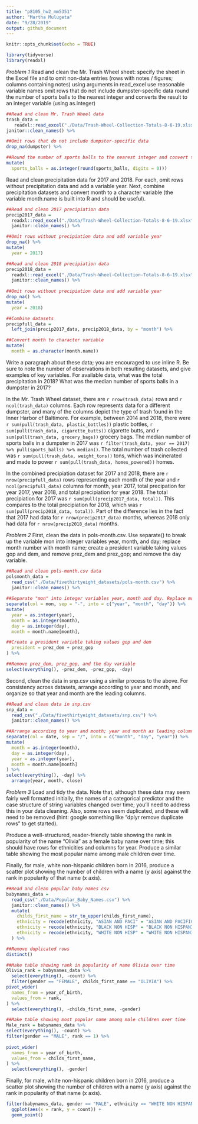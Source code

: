 ```yaml
---
title: "p8105_hw2_mm5351"
author: "Martha Mulugeta"
date: "9/28/2019"
output: github_document
---
```


```r
knitr::opts_chunk$set(echo = TRUE)

library(tidyverse)
library(readxl)
```

*Problem 1*
Read and clean the Mr. Trash Wheel sheet:
specify the sheet in the Excel file and to omit non-data entries (rows with notes / figures; columns containing notes) using arguments in read_excel
use reasonable variable names
omit rows that do not include dumpster-specific data
round the number of sports balls to the nearest integer and converts the result to an integer variable (using as.integer)
```r
##Read and clean Mr. Trash Wheel data
trash_data =
   readxl::read_excel("./Data/Trash-Wheel-Collection-Totals-8-6-19.xlsx", sheet = "Mr. Trash Wheel", range = "A2:N408") %>%    
janitor::clean_names() %>%    

##Omit rows that do not include dumpster-specific data
drop_na(dumpster) %>% 

##Round the number of sports balls to the nearest integer and convert to integer variable
mutate( 
  sports_balls = as.integer(round(sports_balls, digits = 0))) 
```

Read and clean precipitation data for 2017 and 2018. For each, omit rows without precipitation data and add a variable year. Next, combine precipitation datasets and convert month to a character variable (the variable month.name is built into R and should be useful).

```r
##Read and clean 2017 precipiation data
precip2017_data = 
  readxl::read_excel("./Data/Trash-Wheel-Collection-Totals-8-6-19.xlsx", sheet = "2017 Precipitation", range = "A2:B14") %>% 
  janitor::clean_names() %>% 

##Omit rows without precipiation data and add variable year
drop_na() %>% 
mutate(
  year = 2017)  

##Read and clean 2018 precipiation data
precip2018_data =
  readxl::read_excel("./Data/Trash-Wheel-Collection-Totals-8-6-19.xlsx", sheet = "2018 Precipitation", range = "A2:B14") %>% 
  janitor::clean_names() %>% 
  
##Omit rows without precipiation data and add variable year
drop_na() %>% 
mutate(
  year = 2018)  

##Combine datasets
precipfull_data = 
  left_join(precip2017_data, precip2018_data, by = "month") %>% 

##Convert month to character variable
mutate(
  month = as.character(month.name))
```

Write a paragraph about these data; you are encouraged to use inline R. Be sure to note the number of observations in both resulting datasets, and give examples of key variables. For available data, what was the total precipitation in 2018? What was the median number of sports balls in a dumpster in 2017?

In the Mr. Trash Wheel dataset, there are `r nrow(trash_data)` rows and `r ncol(trash_data)` columns. Each row represents data for a different dumpster, and many of the columns depict the type of trash found in the Inner Harbor of Baltimore. For example, between 2014 and 2018, there were `r sum(pull(trash_data, plastic_bottles))` plastic bottles, `r sum(pull(trash_data, cigarette_butts))` cigarette butts, and `r sum(pull(trash_data, grocery_bags))` grocery bags. The median number of sports balls in a dumpster in 2017 was `r filter(trash_data, year == 2017) %>% pull(sports_balls) %>% median()`. The total number of trash collected was `r sum(pull(trash_data, weight_tons))` tons, which was incinerated and made to power `r sum(pull(trash_data, homes_powered))` homes. 

In the combined precipiation dataset for 2017 and 2018, there are `r nrow(precipfull_data)` rows representing each month of the year and `r ncol(precipfull_data)` columns for month, year 2017, total precipation for year 2017, year 2018, and total precipiation for year 2018. The total precipiation for 2017 was `r sum(pull(precip2017_data, total))`. This compares to the total precipiation for 2018, which was `r sum(pull(precip2018_data, total))`. Part of the difference lies in the fact that 2017 had data for `r nrow(precip2017_data)` months, whereas 2018 only had data for `r nrow(precip2018_data)` months.

*Problem 2*
First, clean the data in pols-month.csv. Use separate() to break up the variable mon into integer variables year, month, and day; replace month number with month name; create a president variable taking values gop and dem, and remove prez_dem and prez_gop; and remove the day variable.

```r
##Read and clean pols-month.csv data
polsmonth_data = 
  read_csv("./Data/fivethirtyeight_datasets/pols-month.csv") %>% 
  janitor::clean_names() %>% 
  
##Separate "mon" into integer variables year, month and day. Replace month number with month name
separate(col = mon, sep = "-", into = c("year", "month", "day")) %>%  
mutate(
  year = as.integer(year),
  month = as.integer(month),
  day = as.integer(day),
  month = month.name[month],

##Create a president variable taking values gop and dem
  president = prez_dem + prez_gop
) %>% 

##Remove prez_dem, prez_gop, and the day variable
select(everything(), -prez_dem, -prez_gop, -day)
```

Second, clean the data in snp.csv using a similar process to the above. For consistency across datasets, arrange according to year and month, and organize so that year and month are the leading columns.
```r
##Read and clean data in snp.csv
snp_data = 
  read_csv("./Data/fivethirtyeight_datasets/snp.csv") %>% 
  janitor::clean_names() %>% 

##Arrange according to year and month; year and month as leading columns
separate(col = date, sep = "/", into = c("month", "day", "year")) %>% 
mutate(
  month = as.integer(month),
  day = as.integer(day),
  year = as.integer(year),
  month = month.name[month]
) %>% 
select(everything(), -day) %>% 
  arrange(year, month, close)
```

*Problem 3*
Load and tidy the data. Note that, although these data may seem fairly well formatted initially, the names of a categorical predictor and the case structure of string variables changed over time; you’ll need to address this in your data cleaning. Also, some rows seem duplicated, and these will need to be removed (hint: google something like “dplyr remove duplicate rows” to get started).

Produce a well-structured, reader-friendly table showing the rank in popularity of the name “Olivia” as a female baby name over time; this should have rows for ethnicities and columns for year. Produce a similar table showing the most popular name among male children over time.

Finally, for male, white non-hispanic children born in 2016, produce a scatter plot showing the number of children with a name (y axis) against the rank in popularity of that name (x axis).
```r
##Read and clean popular baby names csv
babynames_data = 
  read_csv("./Data/Popular_Baby_Names.csv") %>% 
  janitor::clean_names() %>%
  mutate(
    childs_first_name = str_to_upper(childs_first_name),
    ethnicity = recode(ethnicity, "ASIAN AND PACI" = "ASIAN AND PACIFIC ISLANDER"),
    ethnicity = recode(ethnicity, "BLACK NON HISP" = "BLACK NON HISPANIC"),
    ethnicity = recode(ethnicity, "WHITE NON HISP" = "WHITE NON HISPANIC")
  ) %>% 

##Remove duplicated rows
distinct()  
```  

```r
##Make table showing rank in popularity of name Olivia over time
Olivia_rank = babynames_data %>% 
  select(everything(), -count) %>% 
  filter(gender == "FEMALE", childs_first_name == "OLIVIA") %>%  
pivot_wider(
  names_from = year_of_birth,
  values_from = rank,
) %>% 
  select(everything(), -childs_first_name, -gender)
```

```r
##Make table showing most popular name among male children over time
Male_rank = babynames_data %>% 
select(everything(), -count) %>% 
filter(gender == "MALE", rank == 1) %>% 
  
pivot_wider(
  names_from = year_of_birth,
  values_from = childs_first_name,
) %>% 
  select(everything(), -gender)
```  

Finally, for male, white non-hispanic children born in 2016, produce a scatter plot showing the number of children with a name (y axis) against the rank in popularity of that name (x axis).
```r
filter(babynames_data, gender == "MALE", ethnicity == "WHITE NON HISPANIC", year_of_birth == "2016") %>% 
  ggplot(aes(x = rank, y = count)) +
  geom_point()
```
         


